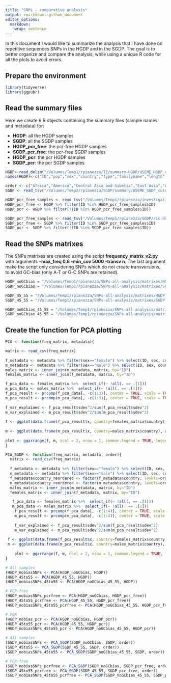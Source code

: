 ```yaml
---
title: "SNPs - comparative analysis"
output: rmarkdown::github_document
editor_options: 
  markdown: 
    wrap: sentence
---
```


In this document I would like to summarize the analysis that I have done on repetitive sequences SNPs in the HGDP and in the SGDP. The goal is to better organize and compare the analysis, while using a unique R code for all the plots to avoid errors.

## Prepare the environment

```r
library(tidyverse)
library(ggpubr)
```

## Read the summary files

Here we create 6 R objects containing the summary files (sample names and metadata) for:

* **HGDP**: all the HGDP samples
* **SGDP**: all the SGDP samples
* **HGDP_pcr_free**: the pcr-free HGDP samples
* **SGDP_pcr_free**: the pcr-free SGDP samples
* **HGDP_pcr**: the pcr HGDP samples
* **SGDP_pcr**: the pcr SGDP samples

```r
HGDP<-read_delim("/Volumes/Temp1/rpianezza/TE/summary-HGDP/USEME_HGDP_complete_reflib6.2_mq10_batchinfo_cutoff0.01.txt")
names(HGDP)<-c("ID","pop","sex","country","type","familyname","length","reads","copynumber","batch")

order <- c("Africa","America","Central Asia and Siberia","East Asia","West Eurasia","South Asia","Oceania")
SGDP <- read_tsv("/Volumes/Temp2/rpianezza/SGDP/summary/USEME_SGDP_cutoff") %>% dplyr::rename(ID=biosample)

HGDP_pcr_free_samples <- read_tsv("/Volumes/Temp1/rpianezza/investigation/HGDP-no-PCR/HGDP-only-pcr-free-samples.tsv", col_names = "ID")
HGDP_pcr_free <- HGDP %>% filter(ID %in% HGDP_pcr_free_samples$ID)
HGDP_pcr <- HGDP %>% filter(!(ID %in% HGDP_pcr_free_samples$ID))

SGDP_pcr_free_samples <- read_tsv("/Volumes/Temp1/rpianezza/SGDP/ric-documentation/SGDP-no-PCR.tsv")
SGDP_pcr_free <- SGDP %>% filter(ID %in% SGDP_pcr_free_samples$ID)
SGDP_pcr <- SGDP %>% filter(!(ID %in% SGDP_pcr_free_samples$ID))
```

## Read the SNPs matrixes

The SNPs matrixes are created using the script **frequency_matrix_v2.py** with arguments **--max_freq 0.8 --min_cov 5000 --transv n**. The last argument make the script only considering SNPs which do not create transversions, to avoid GC-bias (only A-T or G-C SNPs are retained).

```r
HGDP_noGCbias = "/Volumes/Temp1/rpianezza/SNPs-all-analysis/matrixes/HGDP.notransv.08.5000.matrix_processed"
SGDP_noGCbias = "/Volumes/Temp1/rpianezza/SNPs-all-analysis/matrixes/SGDP.notransv.08.5000.matrix_processed"

HGDP_45_55 = "/Volumes/Temp1/rpianezza/SNPs-all-analysis/matrixes/HGDP.08.5000.45-55.matrix_processed"
SGDP_45_55 = "/Volumes/Temp1/rpianezza/SNPs-all-analysis/matrixes/SGDP.08.5000.45-55.matrix_processed"

HGDP_noGCbias_45_55 = "/Volumes/Temp1/rpianezza/SNPs-all-analysis/matrixes/HGDP.notransv.08.5000.45-55.matrix_processed"
SGDP_noGCbias_45_55 = "/Volumes/Temp1/rpianezza/SNPs-all-analysis/matrixes/SGDP.notransv.08.5000.45-55.matrix_processed"
```

## Create the function for PCA plotting

```r
PCA <- function(freq_matrix, metadata){

matrix <- read_csv(freq_matrix)
  
f_metadata <- metadata %>% filter(sex=="female") %>% select(ID, sex, country, pop) %>% distinct()
m_metadata <- metadata %>% filter(sex=="male") %>% select(ID, sex, country, pop) %>% distinct()
males_matrix <- inner_join(m_metadata, matrix, by="ID")
females_matrix <- inner_join(f_metadata, matrix, by="ID")

f_pca_data <- females_matrix %>%  select_if(~ !all(. == .[1]))
m_pca_data <- males_matrix %>%  select_if(~ !all(. == .[1]))
f_pca_result <- prcomp(f_pca_data[, -c(1:3)], center = TRUE, scale = TRUE)
m_pca_result <- prcomp(m_pca_data[, -c(1:3)], center = TRUE, scale = TRUE)
      
f_var_explained <- f_pca_result$sdev^2/sum(f_pca_result$sdev^2)
m_var_explained <- m_pca_result$sdev^2/sum(m_pca_result$sdev^2)
      
f <- ggplot(data.frame(f_pca_result$x, country=females_matrix$country), aes(x=PC1,y=PC2, color=country)) + geom_point(size=2, show.legend = FALSE) + labs(x=paste0("PC1: ",round(f_var_explained[1]*100,1),"%"), y=paste0("PC2: ",round(f_var_explained[2]*100,1),"%"))
   
m <- ggplot(data.frame(m_pca_result$x, country=males_matrix$country), aes(x=PC1,y=PC2, color=country)) + geom_point(size=2, show.legend = FALSE) + labs(x=paste0("PC1: ",round(m_var_explained[1]*100,1),"%"), y=paste0("PC2: ",round(m_var_explained[2]*100,1),"%"))
     
plot <- ggarrange(f, m, ncol = 2, nrow = 1, common.legend = TRUE, legend = "bottom", align = "hv", font.label = list(size = 10, color = "black", face = "bold", family = NULL, position = "top"))
}

PCA_SGDP <- function(freq_matrix, metadata, order){
  matrix <- read_csv(freq_matrix)
  
  f_metadata <- metadata %>% filter(sex=="female") %>% select(ID, sex, country, pop) %>% distinct()
  m_metadata <- metadata %>% filter(sex=="male") %>% select(ID, sex, country, pop) %>% distinct()
  f_metadata$country_reordered <- factor(f_metadata$country, levels=order)
  m_metadata$country_reordered <- factor(m_metadata$country, levels=order)
  males_matrix <- inner_join(m_metadata, matrix, by="ID")
  females_matrix <- inner_join(f_metadata, matrix, by="ID")

   f_pca_data <- females_matrix %>%  select_if(~ !all(. == .[1]))
   m_pca_data <- males_matrix %>%  select_if(~ !all(. == .[1]))
    f_pca_result <- prcomp(f_pca_data[, -c(1:4)], center = TRUE, scale = TRUE)
    m_pca_result <- prcomp(m_pca_data[, -c(1:4)], center = TRUE, scale = TRUE)
     
    f_var_explained <- f_pca_result$sdev^2/sum(f_pca_result$sdev^2)
    m_var_explained <- m_pca_result$sdev^2/sum(m_pca_result$sdev^2)
        
 f <- ggplot(data.frame(f_pca_result$x, country=females_matrix$country), aes(x=PC1,y=PC2, color=females_matrix$country_reordered)) + geom_point(size=2, show.legend = FALSE) + labs(x=paste0("PC1: ",round(f_var_explained[1]*100,1),"%"), y=paste0("PC2: ",round(f_var_explained[2]*100,1),"%"))
 m <- ggplot(data.frame(m_pca_result$x, country=males_matrix$country), aes(x=PC1,y=PC2, color=males_matrix$country_reordered)) + geom_point(size=2, show.legend = FALSE) + labs(x=paste0("PC1: ",round(m_var_explained[1]*100,1),"%"), y=paste0("PC2: ",round(m_var_explained[2]*100,1),"%"))
       
    plot <- ggarrange(f, m, ncol = 2, nrow = 1, common.legend = TRUE, legend = "bottom", align = "hv", font.label = list(size = 10, color = "black", face = "bold", family = NULL, position = "top"))
}

```

```r
# All samples
(HGDP_nobiasSNPs <- PCA(HGDP_noGCbias, HGDP))                                   # no GC biased SNPs
(HGDP_45to55 <- PCA(HGDP_45_55, HGDP))                                          # no GC biased TEs
(HGDP_nobiasSNPs_45to55 <- PCA(HGDP_noGCbias_45_55, HGDP))                      # no GC biased SNPs and TEs

# PCR-free
(HGDP_nobiasSNPs_pcrfree <- PCA(HGDP_noGCbias, HGDP_pcr_free))                  # no GC biased SNPs
(HGDP_45to55_pcrfree <- PCA(HGDP_45_55, HGDP_pcr_free))                         # no GC biased TEs
(HGDP_nobiasSNPs_45to55_pcrfree <- PCA(HGDP_noGCbias_45_55, HGDP_pcr_free))     # no GC biased SNPs and TEs

# PCR
(HGDP_nobias_pcr <- PCA(HGDP_noGCbias, HGDP_pcr))                               # no GC biased SNPs
(HGDP_45to55_pcr <- PCA(HGDP_45_55, HGDP_pcr))                                  # no GC biased TEs
(HGDP_nobiasSNPs_45to55_pcr <- PCA(HGDP_noGCbias_45_55, HGDP_pcr))              # no GC biased SNPs and TEs
```


```r
# All samples
(SGDP_nobiasSNPs <- PCA_SGDP(SGDP_noGCbias, SGDP, order))                                   # no GC biased SNPs
(SGDP_45to55 <- PCA_SGDP(SGDP_45_55, SGDP, order))                                          # no GC biased TEs
(SGDP_nobiasSNPs_45to55 <- PCA_SGDP(SGDP_noGCbias_45_55, SGDP, order))                      # no GC biased SNPs and TEs

# PCR-free
(SGDP_nobiasSNPs_pcrfree <- PCA_SGDP(SGDP_noGCbias, SGDP_pcr_free, order))                  # no GC biased SNPs
(SGDP_45to55_pcrfree <- PCA_SGDP(SGDP_45_55, SGDP_pcr_free, order))                         # no GC biased TEs
(SGDP_nobiasSNPs_45to55_pcrfree <- PCA_SGDP(SGDP_noGCbias_45_55, SGDP_pcr_free, order))     # no GC biased SNPs and TEs
```


